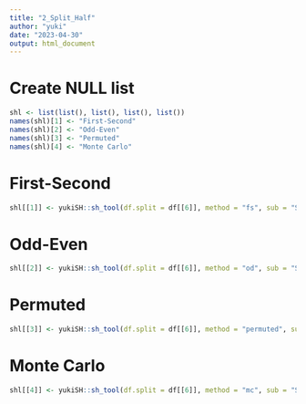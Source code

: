 ```yaml
---
title: "2_Split_Half"
author: "yuki"
date: "2023-04-30"
output: html_document
---
```

# Create NULL list
```r
shl <- list(list(), list(), list(), list())
names(shl)[1] <- "First-Second"
names(shl)[2] <- "Odd-Even"
names(shl)[3] <- "Permuted"
names(shl)[4] <- "Monte Carlo"
```

# First-Second
```r
shl[[1]] <- yukiSH::sh_tool(df.split = df[[6]], method = "fs", sub = "Subject", var1 = "Matching", var2 = "Identity", var3 = "Session") # nolint 
```
# Odd-Even
```r
shl[[2]] <- yukiSH::sh_tool(df.split = df[[6]], method = "od", sub = "Subject", var1 = "Matching", var2 = "Identity", var3 = "Session") # nolint 
```
# Permuted
```r
shl[[3]] <- yukiSH::sh_tool(df.split = df[[6]], method = "permuted", sub = "Subject", var1 = "Matching", var2 = "Identity", var3 = "Session") # nolint 
```
# Monte Carlo
```r
shl[[4]] <- yukiSH::sh_tool(df.split = df[[6]], method = "mc", sub = "Subject", var1 = "Matching", var2 = "Identity", var3 = "Session", iteration = 100, nc = 16) # nolint 
```
